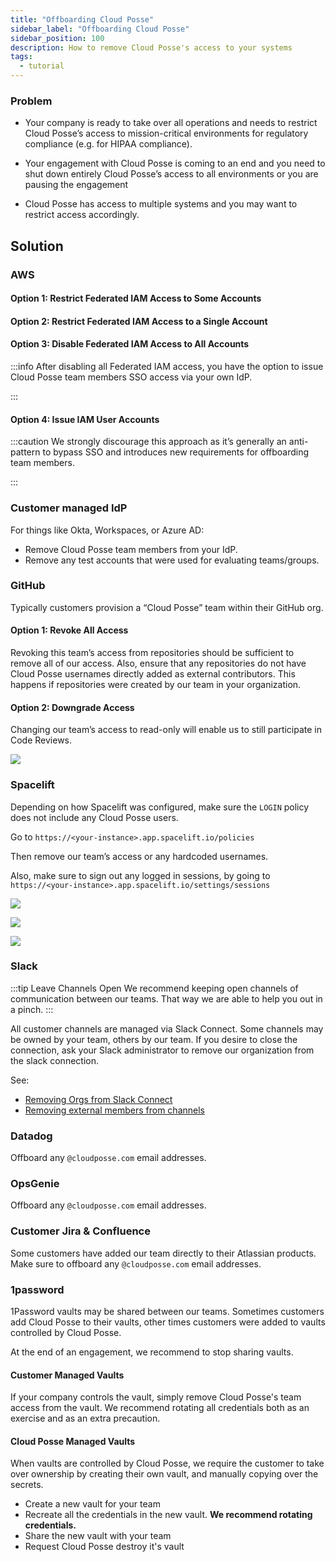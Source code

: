 ```yaml
---
title: "Offboarding Cloud Posse"
sidebar_label: "Offboarding Cloud Posse"
sidebar_position: 100
description: How to remove Cloud Posse's access to your systems
tags:
  - tutorial
---
```


### Problem
- Your company is ready to take over all operations and needs to restrict Cloud Posse’s access to mission-critical environments for regulatory compliance (e.g. for HIPAA compliance).

- Your engagement with Cloud Posse is coming to an end and you need to shut down entirely Cloud Posse’s access to all environments or you are pausing the engagement

- Cloud Posse has access to multiple systems and you may want to restrict access accordingly.

## Solution

### AWS

#### **Option 1:** Restrict Federated IAM Access to Some Accounts

#### **Option 2:** Restrict Federated IAM Access to a Single Account

#### **Option 3:** Disable Federated IAM Access to All Accounts

:::info
After disabling all Federated IAM access, you have the option to issue Cloud Posse team members SSO access via your own IdP.

:::

#### **Option 4**: Issue IAM User Accounts

:::caution
We strongly discourage this approach as it’s generally an anti-pattern to bypass SSO and introduces new requirements for offboarding team members.

:::

### Customer managed IdP

For things like Okta, Workspaces, or Azure AD:
  - Remove Cloud Posse team members from your IdP.
  - Remove any test accounts that were used for evaluating teams/groups.

### GitHub

Typically customers provision a “Cloud Posse” team within their GitHub org.

#### Option 1: Revoke All Access

Revoking this team’s access from repositories should be sufficient to remove all of our access. Also, ensure that any repositories do not have Cloud Posse usernames directly added as external contributors. This happens if repositories were created by our team in your organization.

#### Option 2: Downgrade Access
Changing our team’s access to read-only will enable us to still participate in Code Reviews.

<img src="/assets/refarch/cleanshot-2022-02-25-at-17.05.51-20220225-230814.png" /><br/>

### Spacelift

Depending on how Spacelift was configured, make sure the `LOGIN` policy does not include any Cloud Posse users.

Go to `https://<your-instance>.app.spacelift.io/policies`

Then remove our team’s access or any hardcoded usernames.

Also, make sure to sign out any logged in sessions, by going to `https://<your-instance>.app.spacelift.io/settings/sessions`

<img src="/assets/refarch/cleanshot-2022-02-25-at-17.13.52-20220225-231427.png" /><br/>

<img src="/assets/refarch/image-20220225-231603.png" /><br/>

<img src="/assets/refarch/cleanshot-2022-02-25-at-17.18.20-20220225-231906.png" /><br/>

### Slack

:::tip Leave Channels Open
We recommend keeping open channels of communication between our teams. That way we are able to help you out in a pinch.
:::

All customer channels are managed via Slack Connect. Some channels may be owned by your team, others by our team. If you desire to close the connection, ask your Slack administrator to remove our organization from the slack connection.

See:
- [Removing Orgs from Slack Connect](https://slack.com/help/articles/360026489273-Remove-organizations-from-a-Slack-Connect-channel-)
- [Removing external members from channels](https://slack.com/help/articles/5682545991443-Slack-Connect--Manage-external-people-#remove-external-people)

### Datadog

Offboard any `@cloudposse.com` email addresses.

### OpsGenie

Offboard any `@cloudposse.com` email addresses.

### Customer Jira & Confluence

Some customers have added our team directly to their Atlassian products. Make sure to offboard any `@cloudposse.com` email addresses.

### 1password

1Password vaults may be shared between our teams. Sometimes customers add Cloud Posse to their vaults, other times customers were added to vaults controlled by Cloud Posse.

At the end of an engagement, we recommend to stop sharing vaults.

#### Customer Managed Vaults

If your company controls the vault, simply remove Cloud Posse's team access from the vault. We recommend rotating all credentials both as an exercise and as an extra precaution.


#### Cloud Posse Managed Vaults

When vaults are controlled by Cloud Posse, we require the customer to take over ownership by creating their own vault, and manually copying over the secrets.

  - Create a new vault for your team
  - Recreate all the credentials in the new vault. **We recommend rotating credentials.**
  - Share the new vault with your team
  - Request Cloud Posse destroy it's vault
